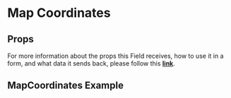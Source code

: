 
<Meta title='FormFields/FormFieldMapCoordinates/Readme' />

# Map Coordinates

## Props
For more information about the props this Field receives, how to use it in a form, and what data it sends back, please follow this [**link**](https://simpleviewinc.github.io/sv-mosaic/master/?path=/docs/components-form-readme--page#formfieldmapcoordinates).

## MapCoordinates Example

<Preview withSource='none'>
  <stories.Playground />
</Preview>

